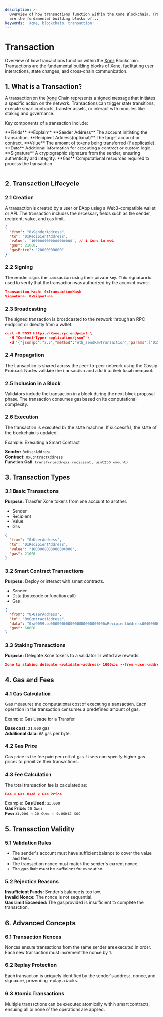```yaml
---
description: >-
  Overview of how transactions function within the Xone Blockchain. Transactions
  are the fundamental building blocks of...
keywords: 'Xone, blockchain, transaction'
---
```


# Transaction

Overview of how transactions function within the [Xone](https://xone.org/) Blockchain. Transactions are the fundamental building blocks of [Xone](https://xone.org/), facilitating user interactions, state changes, and cross-chain communication.

## 1. What is a Transaction?

A transaction on the [Xone](https://xone.org/) Chain represents a signed message that initiates a specific action on the network. Transactions can trigger state transitions, execute smart contracts, transfer assets, or interact with modules like staking and governance.

Key components of a transaction include:

<div className="overflow-x-auto">
<Table removeWrapper aria-label="Example static collection table" className="mt-2">
  <TableHeader>
    <TableColumn>**Fields**</TableColumn>
    <TableColumn>**Explain**</TableColumn>
  </TableHeader>
  <TableBody>
    <TableRow key="1">
      <TableCell>**Sender Address**</TableCell>
      <TableCell>The account initiating the transaction.</TableCell>
    </TableRow>
    <TableRow key="2">
      <TableCell>**Recipient Address(optional)**</TableCell>
      <TableCell>The target account or contract.</TableCell>
    </TableRow>
    <TableRow key="3">
      <TableCell>**Value**</TableCell>
      <TableCell>The amount of tokens being transferred (if applicable).</TableCell>
    </TableRow>
    <TableRow key="4">
      <TableCell>**Data**</TableCell>
      <TableCell>Additional information for executing a contract or custom logic.</TableCell>
    </TableRow>
    <TableRow key="5">
      <TableCell>**Signature**</TableCell>
      <TableCell>A cryptographic signature from the sender, ensuring authenticity and integrity.</TableCell>
    </TableRow>
    <TableRow key="6">
      <TableCell>**Gas**</TableCell>
      <TableCell>Computational resources required to process the transaction.</TableCell>
    </TableRow>
  </TableBody>
</Table>
</div>

## 2. Transaction Lifecycle

### 2.1 Creation
A transaction is created by a user or DApp using a Web3-compatible wallet or API. The transaction includes the necessary fields such as the sender, recipient, value, and gas limit.

```json showLineNumbers copy filename="Sending Tokens.json"
{
  "from": "0xSenderAddress",
  "to": "0xRecipientAddress",
  "value": "1000000000000000000", // 1 Xone in wei
  "gas": 21000,
  "gasPrice": "20000000000"
}
```

### 2.2 Signing
The sender signs the transaction using their private key. This signature is used to verify that the transaction was authorized by the account owner.

```json showLineNumbers copy filename="Signing the Transaction.json"
Transaction Hash: 0xTransactionHash
Signature: 0xSignature
```

### 2.3 Broadcasting
The signed transaction is broadcasted to the network through an RPC endpoint or directly from a wallet.

```json showLineNumbers copy filename="Sending a Transaction.json"
curl -X POST https://Xone.rpc.endpoint \
  -H "Content-Type: application/json" \
  -d '{"jsonrpc":"2.0","method":"eth_sendRawTransaction","params":["0xSignedTransaction"],"id":1}'
```

### 2.4 Propagation
The transaction is shared across the peer-to-peer network using the Gossip Protocol. Nodes validate the transaction and add it to their local mempool.

### 2.5 Inclusion in a Block
Validators include the transaction in a block during the next block proposal phase. The transaction consumes gas based on its computational complexity.

### 2.6 Execution
The transaction is executed by the state machine. If successful, the state of the blockchain is updated.

Example: Executing a Smart Contract

**Sender:** `0xUserAddress`\
**Contract:** `0xContractAddress`\
**Function Call:** `transfer(address recipient, uint256 amount)`

## 3. Transaction Types

### 3.1 Basic Transactions

**Purpose:** Transfer Xone tokens from one account to another.

- Sender
- Recipient
- Value
- Gas

```json showLineNumbers copy filename="Example.json"
{
  "from": "0xUserAddress",
  "to": "0xRecipientAddress",
  "value": "1000000000000000000",
  "gas": 21000
}
```

### 3.2 Smart Contract Transactions

**Purpose:** Deploy or interact with smart contracts.

- Sender
- Data (bytecode or function call)
- Gas

```json showLineNumbers copy filename="Example.json"
{
  "from": "0xUserAddress",
  "to": "0xContractAddress",
  "data": "0xa9059cbb0000000000000000000000000xRecipientAddress0000000000000000000000000000000000000000000001",
  "gas": 60000
}
```

### 3.3 Staking Transactions

**Purpose:** Delegate Xone tokens to a validator or withdraw rewards.

```json showLineNumbers copy filename=" Delegating tokens.json"
Xone tx staking delegate <validator-address> 1000xoc --from <user-address>
```

## 4. Gas and Fees

### 4.1 Gas Calculation
Gas measures the computational cost of executing a transaction. Each operation in the transaction consumes a predefined amount of gas.

Example: Gas Usage for a Transfer

**Base cost:** `21,000` gas\
**Additional data:** `68` gas per byte.

### 4.2 Gas Price
Gas price is the fee paid per unit of gas. Users can specify higher gas prices to prioritize their transactions.

### 4.3 Fee Calculation
The total transaction fee is calculated as:

```json showLineNumbers copy filename=" Delegating tokens.json"
Fee = Gas Used × Gas Price
```
Example:
**Gas Used:** `21,000`\
**Gas Price:** `20 Gwei`\
**Fee:** `21,000 × 20 Gwei = 0.00042 XOC`

## 5. Transaction Validity

### 5.1 Validation Rules

- The sender's account must have sufficient balance to cover the value and fees.
- The transaction nonce must match the sender's current nonce.
- The gas limit must be sufficient for execution.

### 5.2 Rejection Reasons

**Insufficient Funds:** Sender's balance is too low.\
**Invalid Nonce:** The nonce is not sequential.\
**Gas Limit Exceeded:** The gas provided is insufficient to complete the transaction.

## 6. Advanced Concepts
### 6.1 Transaction Nonces
Nonces ensure transactions from the same sender are executed in order. Each new transaction must increment the nonce by 1.

### 6.2 Replay Protection
Each transaction is uniquely identified by the sender's address, nonce, and signature, preventing replay attacks.

### 6.3 Atomic Transactions
Multiple transactions can be executed atomically within smart contracts, ensuring all or none of the operations are applied.

